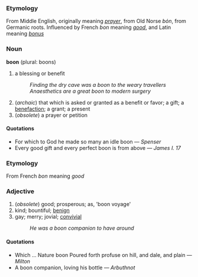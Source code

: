 ===Etymology===
From Middle English, originally meaning ''[[prayer]]'', from Old Norse ''bόn'', from Germanic roots. Influenced by French ''bon'' meaning ''[[good]]'', and Latin meaning ''[[bonus]]''

===Noun===
'''boon''' (plural: boons)
#a blessing or benefit
#:''Finding the dry cave was a boon to the weary travellers''
#:''Anaesthetics are a great boon to modern surgery''
#(''archaic'') that which is asked or granted as a benefit or favor; a gift; a [[benefaction]]; a grant; a present
#(''obsolete'') a prayer or petition

====Quotations====
*For which to God he made so many an idle boon &mdash; ''Spenser''
*Every good gift and every perfect boon is from above &mdash; ''James I. 17''

===Etymology===
From French ''bon'' meaning ''good''

===Adjective===
#(''obsolete'') good; prosperous; as, 'boon voyage'
#kind; bountiful; [[benign]]
#gay; merry; jovial; [[convivial]]
#:''He was a boon companion to have around''

====Quotations====
*Which ... Nature boon Poured forth profuse on hill, and dale, and plain &mdash; ''Milton''
*A boon companion, loving his bottle &mdash; ''Arbuthnot''